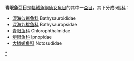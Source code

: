 {{Automatic taxobox
| color = pink
| taxon = Chlorophthalmoidei
| image =
| image_caption =
| authority = 
| subdivision_ranks = [[科|科]]
| subdivision =
*見內文
}}

'''青眼魚亞目'''是[[輻鰭魚綱|輻鰭魚綱]][[仙女魚目|仙女魚目]]的其中一[[亞目|亞目]]，其下分成5個[[科|科]]：
*[[深海似蜥鱼科|深海似蜥鱼科]] Bathysauroididae
*[[深海九棍鱼科|深海九棍鱼科]] Bathysauropsidae
*[[青眼鱼科|青眼鱼科]] Chlorophthalmidae
*[[炉眼鱼科|炉眼鱼科]] Ipnopidae
*[[大鳞蜥鱼科|大鳞蜥鱼科]] Notosudidae
{{Taxonbar|from=Q16321846}}

[[Category:青眼魚亞目|*]]